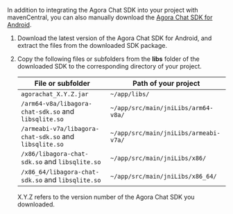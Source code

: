 <PlatformWrapper platform="android">

In addition to integrating the Agora Chat SDK into your project with mavenCentral, you can also manually download the [Agora Chat SDK for Android](https://download.agora.io/sdk/release/Agora_Chat_SDK_for_Android_v1.0.0.zip). 

1. Download the latest version of the Agora Chat SDK for Android, and extract the files from the downloaded SDK package.

2. Copy the following files or subfolders from the **libs** folder of the downloaded SDK to the corresponding directory of your project.

   | File or subfolder                                      | Path of your project                  |
   | ------------------------------------------------------ | ------------------------------------- |
   | `agorachat_X.Y.Z.jar`                                  | `~/app/libs/`                         |
   | `/arm64-v8a/libagora-chat-sdk.so` and `libsqlite.so`   | `~/app/src/main/jniLibs/arm64-v8a/`   |
   | `/armeabi-v7a/libagora-chat-sdk.so` and `libsqlite.so` | `~/app/src/main/jniLibs/armeabi-v7a/` |
   | `/x86/libagora-chat-sdk.so` and `libsqlite.so`         | `~/app/src/main/jniLibs/x86/`         |
   | `/x86_64/libagora-chat-sdk.so` and `libsqlite.so`      | `~/app/src/main/jniLibs/x86_64/`      |

   <div class="alert info"> X.Y.Z refers to the version number of the Agora Chat SDK you downloaded.</div>

</PlatformWrapper>
